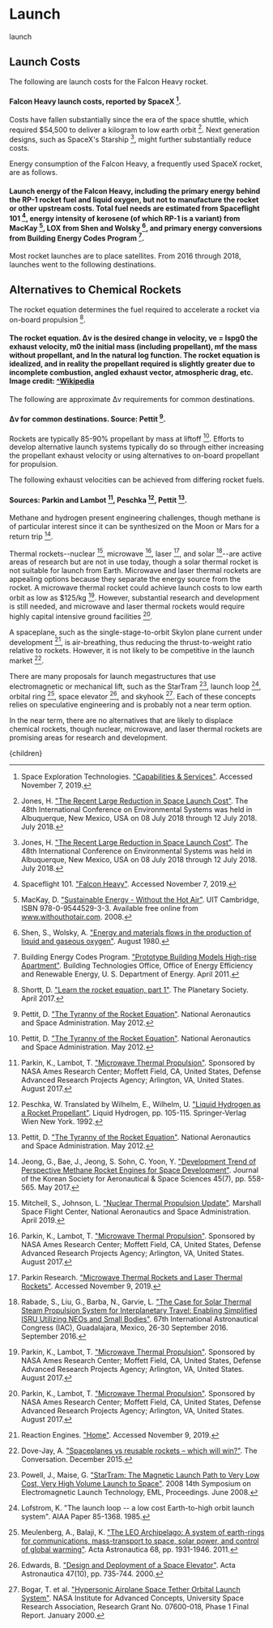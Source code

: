 


# Launch
launch
## Launch Costs
The following are launch costs for the Falcon Heavy rocket.

#### Falcon Heavy launch costs, reported by SpaceX [^21].

Costs have fallen substantially since the era of the space shuttle, which required $54,500 to deliver a kilogram to low earth orbit [^6]. Next generation designs, such as SpaceX's Starship [^6], might further substantially reduce costs.

Energy consumption of the Falcon Heavy, a frequently used SpaceX rocket, are as follows.

#### Launch energy of the Falcon Heavy, including the primary energy behind the RP-1 rocket fuel and liquid oxygen, but not to manufacture the rocket or other upstream costs. Total fuel needs are estimated from Spaceflight 101 [^22], energy intensity of kerosene (of which RP-1 is a variant) from MacKay [^9], LOX from Shen and Wolsky [^19], and primary energy conversions from Building Energy Codes Program [^2].

Most rocket launches are to place satellites. From 2016 through 2018, launches went to the following destinations.

## Alternatives to Chemical Rockets
The rocket equation determines the fuel required to accelerate a rocket via on-board propulsion [^20].

#### The rocket equation. Δv is the desired change in velocity, ve = Ispg0 the exhaust velocity, m0 the initial mass (including propellant), mf the mass without propellant, and ln the natural log function. The rocket equation is idealized, and in reality the propellant required is slightly greater due to incomplete combustion, angled exhaust vector, atmospheric drag, etc. Image credit: [^Wikipedia](https://en.wikipedia.org/wiki/Tsiolkovsky_rocket_equation)

The following are approximate Δv requirements for common destinations.

#### Δv for common destinations. Source: Pettit [^15].

Rockets are typically 85-90% propellant by mass at liftoff [^15]. Efforts to develop alternative launch systems typically do so through either increasing the propellant exhaust velocity or using alternatives to on-board propellant for propulsion.

The following exhaust velocities can be achieved from differing rocket fuels.

#### Sources: Parkin and Lambot [^13], Peschka [^14], Pettit [^15].

Methane and hydrogen present engineering challenges, though methane is of particular interest since it can be synthesized on the Moon or Mars for a return trip [^5].

Thermal rockets--nuclear [^11], microwave [^13], laser [^12], and solar [^17]--are active areas of research but are not in use today, though a solar thermal rocket is not suitable for launch from Earth. Microwave and laser thermal rockets are appealing options because they separate the energy source from the rocket. A microwave thermal rocket could achieve launch costs to low earth orbit as low as $125/kg [^13]. However, substantial research and development is still needed, and microwave and laser thermal rockets would require highly capital intensive ground facilities [^13].

A spaceplane, such as the single-stage-to-orbit Skylon plane current under development [^18], is air-breathing, thus reducing the thrust-to-weight ratio relative to rockets. However, it is not likely to be competitive in the launch market [^3].

There are many proposals for launch megastructures that use electromagnetic or mechanical lift, such as the StarTram [^16], launch loop [^8], orbital ring [^10], space elevator [^4], and skyhook [^1]. Each of these concepts relies on speculative engineering and is probably not a near term option.

In the near term, there are no alternatives that are likely to displace chemical rockets, though nuclear, microwave, and laser thermal rockets are promising areas for research and development.

[^1]: Bogar, T. et al. ["Hypersonic Airplane Space Tether Orbital Launch System"](http://www.niac.usra.edu/files/studies/final_report/355Bogar.pdf). NASA Institute for Advanced Concepts, University Space Research Association, Research Grant No. 07600-018, Phase 1 Final Report. January 2000.

[^2]: Building Energy Codes Program. ["Prototype Building Models High-rise Apartment"](https://www.energycodes.gov/901-prototype-building-models-high-rise-apartment). Building Technologies Office, Office of Energy Efficiency and Renewable Energy, U. S. Department of Energy. April 2011.

[^3]: Dove-Jay, A. ["Spaceplanes vs reusable rockets – which will win?"](https://theconversation.com/spaceplanes-vs-reusable-rockets-which-will-win-51938). The Conversation. December 2015.

[^4]: Edwards, B. ["Design and Deployment of a Space Elevator"](https://www.sciencedirect.com/science/article/abs/pii/S0094576500001119). Acta Astronautica 47(10), pp. 735-744. 2000.

[^5]: Jeong, G., Bae, J., Jeong, S. Sohn, C. Yoon, Y. ["Development Trend of Perspective Methane Rocket Engines for Space Development"](http://www.koreascience.or.kr/article/JAKO201722647668116.page). Journal of the Korean Society for Aeronautical & Space Sciences 45(7), pp. 558-565. May 2017.

[^6]: Jones, H. ["The Recent Large Reduction in Space Launch Cost"](https://ttu-ir.tdl.org/handle/2346/74082). The 48th International Conference on Environmental Systems was held in Albuquerque, New Mexico, USA on 08 July 2018 through 12 July 2018. July 2018.

[^7]: Kyle, E. ["Space Launch Report"](http://www.spacelaunchreport.com/). Accessed November 8, 2019.

[^8]: Lofstrom, K. "The launch loop -- a low cost Earth-to-high orbit launch system". AIAA Paper 85-1368. 1985.

[^9]: MacKay, D. ["Sustainable Energy - Without the Hot Air"](https://www.withouthotair.com/c20/page_134.shtml). UIT Cambridge, ISBN 978-0-9544529-3-3. Available free online from www.withouthotair.com. 2008.

[^10]: Meulenberg, A., Balaji, K. ["The LEO Archipelago: A system of earth-rings for communications, mass-transport to space, solar power, and control of global warming"](https://www.researchgate.net/publication/222826883_The_LEO_Archipelago_A_system_of_earth-rings_for_communications_mass-transport_to_space_solar_power_and_control_of_global_warming). Acta Astronautica 68, pp. 1931-1946. 2011.

[^11]: Mitchell, S., Johnson, L. ["Nuclear Thermal Propulsion Update"](https://ntrs.nasa.gov/archive/nasa/casi.ntrs.nasa.gov/20190004963.pdf). Marshall Space Flight Center, National Aeronautics and Space Administration. April 2019.

[^12]: Parkin Research. ["Microwave Thermal Rockets and Laser Thermal Rockets"](https://parkinresearch.com/microwave-thermal-rockets/). Accessed November 9, 2019.

[^13]: Parkin, K., Lambot, T. ["Microwave Thermal Propulsion"](https://ntrs.nasa.gov/search.jsp?R=20170009162). Sponsored by NASA Ames Research Center; Moffett Field, CA, United States, Defense Advanced Research Projects Agency; Arlington, VA, United States. August 2017.

[^14]: Peschka, W. Translated by Wilhelm, E., Wilhelm, U. ["Liquid Hydrogen as a Rocket Propellant"](https://link.springer.com/chapter/10.1007%2F978-3-7091-9126-2_5). Liquid Hydrogen, pp. 105-115. Springer-Verlag Wien New York. 1992.

[^15]: Pettit, D. ["The Tyranny of the Rocket Equation"](https://www.nasa.gov/mission_pages/station/expeditions/expedition30/tryanny.html). National Aeronautics and Space Administration. May 2012.

[^16]: Powell, J., Maise, G. ["StarTram: The Magnetic Launch Path to Very Low Cost, Very High Volume Launch to Space"](https://ieeexplore.ieee.org/document/4657636). 2008 14th Symposium on Electromagnetic Launch Technology, EML, Proceedings. June 2008.

[^17]: Rabade, S., Liu, G., Barba, N., Garvie, L. ["The Case for Solar Thermal Steam Propulsion System for Interplanetary Travel: Enabling Simplified ISRU Utilizing NEOs and Small Bodies"](https://www.researchgate.net/publication/312092974_The_Case_for_Solar_Thermal_Steam_Propulsion_System_for_Interplanetary_Travel_Enabling_Simplified_ISRU_Utilizing_NEOs_and_Small_Bodies). 67th International Astronautical Congress (IAC), Guadalajara, Mexico, 26-30 September 2016. September 2016.

[^18]: Reaction Engines. ["Home"](https://www.reactionengines.co.uk/). Accessed November 9, 2019.

[^19]: Shen, S., Wolsky, A. ["Energy and materials flows in the production of liquid and gaseous oxygen"](https://www.osti.gov/biblio/6574363). August 1980.

[^20]: Shortt, D. ["Learn the rocket equation, part 1"](https://www.planetary.org/blogs/guest-blogs/2017/20170428-the-rocket-equation-part-1.html). The Planetary Society. April 2017.

[^21]: Space Exploration Technologies. ["Capabilities & Services"](https://www.spacex.com/about/capabilities). Accessed November 7, 2019.

[^22]: Spaceflight 101. ["Falcon Heavy"](http://spaceflight101.com/spacerockets/falcon-heavy/). Accessed November 7, 2019.

  <Article 
    focusAreaUrl={focusAreaUrl} 
    hierarchy={hierarchy} 
    site={site}
  >
    {children}
  </Article>